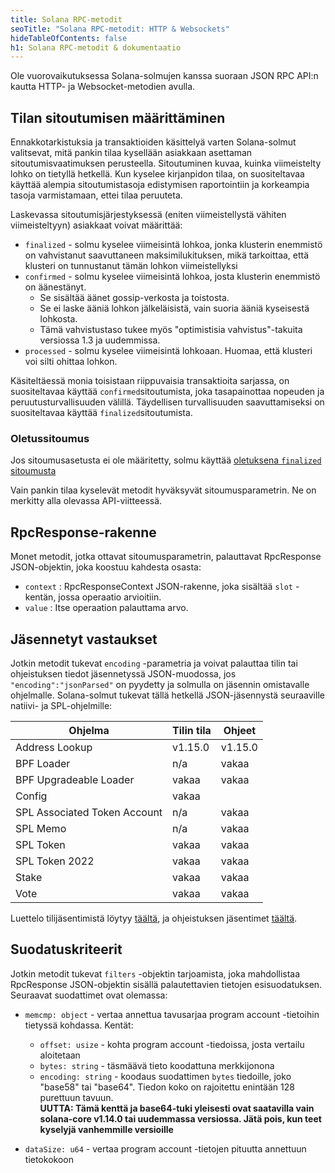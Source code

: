 ```yaml
---
title: Solana RPC-metodit
seoTitle: "Solana RPC-metodit: HTTP & Websockets"
hideTableOfContents: false
h1: Solana RPC-metodit & dokumentaatio
---
```


Ole vuorovaikutuksessa Solana-solmujen kanssa suoraan JSON RPC API:n kautta
HTTP- ja Websocket-metodien avulla.

## Tilan sitoutumisen määrittäminen

Ennakkotarkistuksia ja transaktioiden käsittelyä varten Solana-solmut
valitsevat, mitä pankin tilaa kysellään asiakkaan asettaman
sitoutumisvaatimuksen perusteella. Sitoutuminen kuvaa, kuinka viimeistelty lohko
on tietyllä hetkellä. Kun kyselee kirjanpidon tilaa, on suositeltavaa käyttää
alempia sitoutumistasoja edistymisen raportointiin ja korkeampia tasoja
varmistamaan, ettei tilaa peruuteta.

Laskevassa sitoutumisjärjestyksessä (eniten viimeistellystä vähiten
viimeisteltyyn) asiakkaat voivat määrittää:

- `finalized` - solmu kyselee viimeisintä lohkoa, jonka klusterin enemmistö on
  vahvistanut saavuttaneen maksimilukituksen, mikä tarkoittaa, että klusteri on
  tunnustanut tämän lohkon viimeistellyksi
- `confirmed` - solmu kyselee viimeisintä lohkoa, josta klusterin enemmistö on
  äänestänyt.
  - Se sisältää äänet gossip-verkosta ja toistosta.
  - Se ei laske ääniä lohkon jälkeläisistä, vain suoria ääniä kyseisestä
    lohkosta.
  - Tämä vahvistustaso tukee myös "optimistisia vahvistus"-takuita versiossa 1.3
    ja uudemmissa.
- `processed` - solmu kyselee viimeisintä lohkoaan. Huomaa, että klusteri voi
  silti ohittaa lohkon.

Käsiteltäessä monia toisistaan riippuvaisia transaktioita sarjassa, on
suositeltavaa käyttää `confirmed`sitoutumista, joka tasapainottaa nopeuden ja
peruutusturvallisuuden välillä. Täydellisen turvallisuuden saavuttamiseksi on
suositeltavaa käyttää `finalized`sitoutumista.

### Oletussitoumus

Jos sitoumusasetusta ei ole määritetty, solmu käyttää
[oletuksena `finalized` sitoumusta](https://github.com/anza-xyz/agave/blob/aa0922d6845e119ba466f88497e8209d1c82febc/sdk/src/commitment_config.rs#L199-L203)

Vain pankin tilaa kyselevät metodit hyväksyvät sitoumusparametrin. Ne on
merkitty alla olevassa API-viitteessä.

## RpcResponse-rakenne

Monet metodit, jotka ottavat sitoumusparametrin, palauttavat RpcResponse
JSON-objektin, joka koostuu kahdesta osasta:

- `context` : RpcResponseContext JSON-rakenne, joka sisältää `slot` -kentän,
  jossa operaatio arvioitiin.
- `value` : Itse operaation palauttama arvo.

## Jäsennetyt vastaukset

Jotkin metodit tukevat `encoding` -parametria ja voivat palauttaa tilin tai
ohjeistuksen tiedot jäsennetyssä JSON-muodossa, jos `"encoding":"jsonParsed"` on
pyydetty ja solmulla on jäsennin omistavalle ohjelmalle. Solana-solmut tukevat
tällä hetkellä JSON-jäsennystä seuraaville natiivi- ja SPL-ohjelmille:

| Ohjelma                      | Tilin tila | Ohjeet  |
| ---------------------------- | ---------- | ------- |
| Address Lookup               | v1.15.0    | v1.15.0 |
| BPF Loader                   | n/a        | vakaa   |
| BPF Upgradeable Loader       | vakaa      | vakaa   |
| Config                       | vakaa      |         |
| SPL Associated Token Account | n/a        | vakaa   |
| SPL Memo                     | n/a        | vakaa   |
| SPL Token                    | vakaa      | vakaa   |
| SPL Token 2022               | vakaa      | vakaa   |
| Stake                        | vakaa      | vakaa   |
| Vote                         | vakaa      | vakaa   |

Luettelo tilijäsentimistä löytyy
[täältä](https://github.com/solana-labs/solana/blob/master/account-decoder/src/parse_account_data.rs),
ja ohjeistuksen jäsentimet
[täältä](https://github.com/solana-labs/solana/blob/master/transaction-status/src/parse_instruction.rs).

## Suodatuskriteerit

Jotkin metodit tukevat `filters` -objektin tarjoamista, joka mahdollistaa
RpcResponse JSON-objektin sisällä palautettavien tietojen esisuodatuksen.
Seuraavat suodattimet ovat olemassa:

- `memcmp: object` - vertaa annettua tavusarjaa program account -tietoihin
  tietyssä kohdassa. Kentät:
  - `offset: usize` - kohta program account -tiedoissa, josta vertailu
    aloitetaan
  - `bytes: string` - täsmäävä tieto koodattuna merkkijonona
  - `encoding: string` - koodaus suodattimen `bytes` tiedoille, joko "base58"
    tai "base64". Tiedon koko on rajoitettu enintään 128 purettuun tavuun.<br />
    **UUTTA: Tämä kenttä ja base64-tuki yleisesti ovat saatavilla vain
    solana-core v1.14.0 tai uudemmassa versiossa. Jätä pois, kun teet kyselyjä
    vanhemmille versioille**

- `dataSize: u64` - vertaa program account -tietojen pituutta annettuun
  tietokokoon
